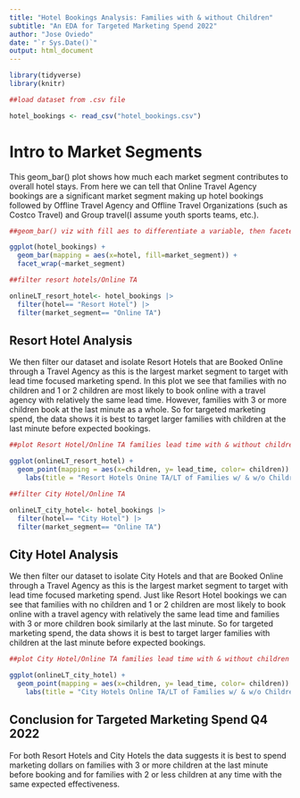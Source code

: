 ```yaml
---
title: "Hotel Bookings Analysis: Families with & without Children"
subtitle: "An EDA for Targeted Marketing Spend 2022"
author: "Jose Oviedo"
date: "`r Sys.Date()`"
output: html_document
---
```


```r
library(tidyverse)
library(knitr)
```


```r
##load dataset from .csv file

hotel_bookings <- read_csv("hotel_bookings.csv")
```

# Intro to Market Segments

This geom_bar() plot shows how much each market segment contributes to overall hotel stays. From here we can tell that Online Travel Agency bookings are a significant market segment making up hotel bookings followed by Offline Travel Agency and Offline Travel Organizations (such as Costco Travel) and Group travel(I assume youth sports teams, etc.).

```r
##geom_bar() viz with fill aes to differentiate a variable, then faceted into individual plots

ggplot(hotel_bookings) +
  geom_bar(mapping = aes(x=hotel, fill=market_segment)) +
  facet_wrap(~market_segment)
```



```r
##filter resort hotels/Online TA

onlineLT_resort_hotel<- hotel_bookings |>
  filter(hotel== "Resort Hotel") |>
  filter(market_segment== "Online TA")
```

## Resort Hotel Analysis

We then filter our dataset and isolate Resort Hotels that are Booked Online through a Travel Agency as this is the largest market segment to target with lead time focused marketing spend. In this plot we see that families with no children and 1 or 2 children are most likely to book online with a travel agency with relatively the same lead time. However, families with 3 or more children book at the last minute as a whole. So for targeted marketing spend, the data shows it is best to target larger families with children at the last minute before expected bookings.

```r
##plot Resort Hotel/Online TA families lead time with & without children

ggplot(onlineLT_resort_hotel) +
  geom_point(mapping = aes(x=children, y= lead_time, color= children)) +
    labs(title = "Resort Hotels Onine TA/LT of Families w/ & w/o Children")
```


```r
##filter City Hotel/Online TA

onlineLT_city_hotel<- hotel_bookings |>
  filter(hotel== "City Hotel") |>
  filter(market_segment== "Online TA")
```

## City Hotel Analysis

We then filter our dataset to isolate City Hotels and that are Booked Online through a Travel Agency as this is the largest market segment to target with lead time focused marketing spend. Just like Resort Hotel bookings we can see that families with no children and 1 or 2 children are most likely to book online with a travel agency with relatively the same lead time and families with 3 or more children book similarly at the last minute. So for targeted marketing spend, the data shows it is best to target larger families with children at the last minute before expected bookings.

```r
##plot City Hotel/Online TA families lead time with & without children

ggplot(onlineLT_city_hotel) +
  geom_point(mapping = aes(x=children, y= lead_time, color= children)) +
    labs(title = "City Hotels Online TA/LT of Families w/ & w/o Children")
```


## Conclusion for Targeted Marketing Spend Q4 2022

For both Resort Hotels and City Hotels the data suggests it is best to spend marketing dollars on families with 3 or more children at the last minute before booking and for families with 2 or less children at any time with the same expected effectiveness.


